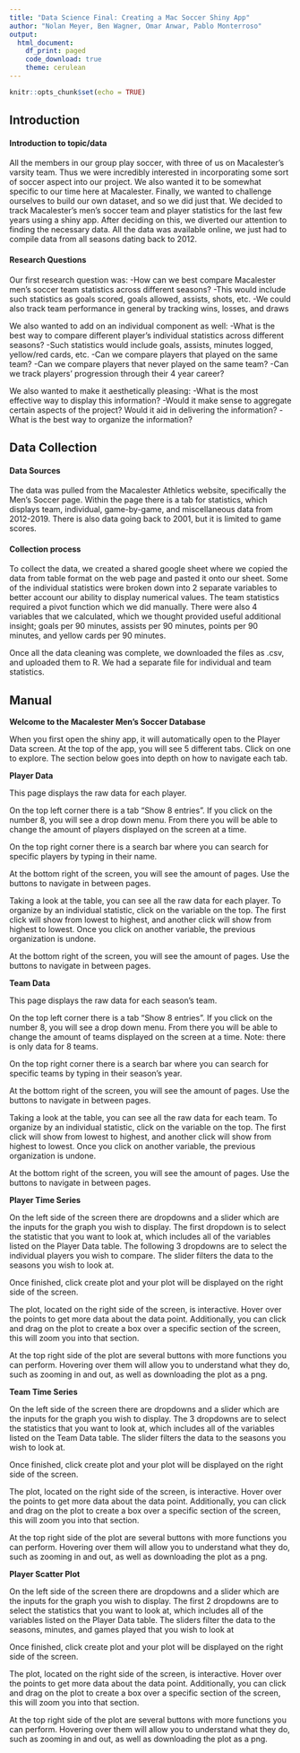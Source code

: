 ```yaml
---
title: "Data Science Final: Creating a Mac Soccer Shiny App"
author: "Nolan Meyer, Ben Wagner, Omar Anwar, Pablo Monterroso"
output: 
  html_document:
    df_print: paged
    code_download: true
    theme: cerulean
---
```


```r
knitr::opts_chunk$set(echo = TRUE)
```


## Introduction


#### Introduction to topic/data

All the members in our group play soccer, with three of us on Macalester’s varsity team. Thus we were incredibly interested in incorporating some sort of soccer aspect into our project. We also wanted it to be somewhat specific to our time here at Macalester. Finally, we wanted to challenge ourselves to build our own dataset, and so we did just that. We decided to track Macalester’s men’s soccer team and player statistics for the last few years using a shiny app. After deciding on this, we diverted our attention to finding the necessary data. All the data was available online, we just had to compile data from all seasons dating back to 2012. 


#### Research Questions
Our first research question was:
-How can we best compare Macalester men’s soccer team statistics across different seasons? 
    -This would include such statistics as goals scored, goals allowed, assists, shots, etc.
    -We could also track team performance in general by tracking wins, losses, and draws

We also wanted to add on an individual component as well: 
-What is the best way to compare different player’s individual statistics across different seasons? 
    -Such statistics would include goals, assists, minutes logged, yellow/red cards, etc.
    -Can we compare players that played on the same team?
    -Can we compare players that never played on the same team? 
    -Can we track players' progression through their 4 year career? 

We also wanted to make it aesthetically pleasing:
-What is the most effective way to display this information? 
    -Would it make sense to aggregate certain aspects of the project? Would it aid in delivering the            information? 
    -What is the best way to organize the information?



## Data Collection


#### Data Sources

The data was pulled from the Macalester Athletics website, specifically the Men's Soccer page.  Within the page there is a tab for statistics, which displays team, individual, game-by-game, and miscellaneous data from 2012-2019. There is also data going back to 2001, but it is limited to game scores.

#### Collection process

To collect the data, we created a shared google sheet where we copied the data from table format on the web page and pasted it onto our sheet. Some of the individual statistics were broken down into 2 separate variables to better account our ability to display numerical values. The team statistics required a pivot function which we did manually. There were also 4 variables that we calculated, which we thought provided useful additional insight; goals per 90 minutes, assists per 90 minutes, points per 90 minutes, and yellow cards per 90 minutes. 

Once all the data cleaning was complete, we downloaded the files as .csv, and uploaded them to R. We had a separate file for individual and team statistics.

## Manual

**Welcome to the Macalester Men’s Soccer Database**

When you first open the shiny app, it will automatically open to the Player Data screen. At the top of the app, you will see 5 different tabs. Click on one to explore. The section below goes into depth on how to navigate each tab.

**Player Data**

This page displays the raw data for each player. 

On the top left corner there is a tab “Show 8 entries”. If you click on the number 8, you will see a drop down menu. From there you will be able to change the amount of players displayed on the screen at a time. 

On the top right corner there is a search bar where you can search for specific players by typing in their name.

At the bottom right of the screen, you will see the amount of pages. Use the buttons to navigate in between pages. 

Taking a look at the table, you can see all the raw data for each player. To organize by an individual statistic, click on the variable on the top. The first click will show from lowest to highest, and another click will show from highest to lowest. Once you click on another variable, the previous organization is undone. 

At the bottom right of the screen, you will see the amount of pages. Use the buttons to navigate in between pages. 

**Team Data**

This page displays the raw data for each season’s team. 

On the top left corner there is a tab “Show 8 entries”. If you click on the number 8, you will see a drop down menu. From there you will be able to change the amount of teams displayed on the screen at a time. Note: there is only data for 8 teams.

On the top right corner there is a search bar where you can search for specific teams by typing in their season’s year.

At the bottom right of the screen, you will see the amount of pages. Use the buttons to navigate in between pages. 

Taking a look at the table, you can see all the raw data for each team. To organize by an individual statistic, click on the variable on the top. The first click will show from lowest to highest, and another click will show from highest to lowest. Once you click on another variable, the previous organization is undone. 

At the bottom right of the screen, you will see the amount of pages. Use the buttons to navigate in between pages. 

**Player Time Series**

On the left side of the screen there are dropdowns and a slider which are the inputs for the graph you wish to display. The first dropdown is to select the statistic that you want to look at, which includes all of the variables listed on the Player Data table. The following 3 dropdowns are to select the individual players you wish to compare. The slider filters the data to the seasons you wish to look at.

Once finished, click create plot and your plot will be displayed on the right side of the screen.

The plot, located on the right side of the screen, is interactive. Hover over the points to get more data about the data point. Additionally, you can click and drag on the plot to create a box over a specific section of the screen, this will zoom you into that section.

At the top right side of the plot are several buttons with more functions you can perform. Hovering over them will allow you to understand what they do, such as zooming in and out, as well as downloading the plot as a png.

**Team Time Series**

On the left side of the screen there are dropdowns and a slider which are the inputs for the graph you wish to display. The 3 dropdowns are to select the statistics that you want to look at, which includes all of the variables listed on the Team Data table. The slider filters the data to the seasons you wish to look at.

Once finished, click create plot and your plot will be displayed on the right side of the screen.

The plot, located on the right side of the screen, is interactive. Hover over the points to get more data about the data point. Additionally, you can click and drag on the plot to create a box over a specific section of the screen, this will zoom you into that section.

At the top right side of the plot are several buttons with more functions you can perform. Hovering over them will allow you to understand what they do, such as zooming in and out, as well as downloading the plot as a png.

**Player Scatter Plot**

On the left side of the screen there are dropdowns and a slider which are the inputs for the graph you wish to display. The first 2 dropdowns are to select the statistics that you want to look at, which includes all of the variables listed on the Player Data table. The sliders filter the data to the seasons, minutes, and games played that you wish to look at

Once finished, click create plot and your plot will be displayed on the right side of the screen.

The plot, located on the right side of the screen, is interactive. Hover over the points to get more data about the data point. Additionally, you can click and drag on the plot to create a box over a specific section of the screen, this will zoom you into that section.

At the top right side of the plot are several buttons with more functions you can perform. Hovering over them will allow you to understand what they do, such as zooming in and out, as well as downloading the plot as a png.

